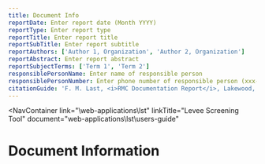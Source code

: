 ```yaml
---
title: Document Info
reportDate: Enter report date (Month YYYY)
reportType: Enter report type
reportTitle: Enter report title
reportSubTitle: Enter report subtitle
reportAuthors: ['Author 1, Organization', 'Author 2, Organization']
reportAbstract: Enter report abstract
reportSubjectTerms: ['Term 1', 'Term 2']
responsiblePersonName: Enter name of responsible person
responsiblePersonNumber: Enter phone number of responsible person (xxx-xxx-xxxx)
citationGuide: 'F. M. Last, <i>RMC Documentation Report</i>, Lakewood, CO: U.S. Army Corps of Engineers, Risk Management Center, 2025. Accessed on <i>{enter current date here}</i>.'
---
```



<NavContainer
link="\web-applications\lst"
linkTitle="Levee Screening Tool"
document="web-applications\lst\users-guide"

> </NavContainer>

# Document Information

<DocumentMetadata metadata={frontMatter} />
